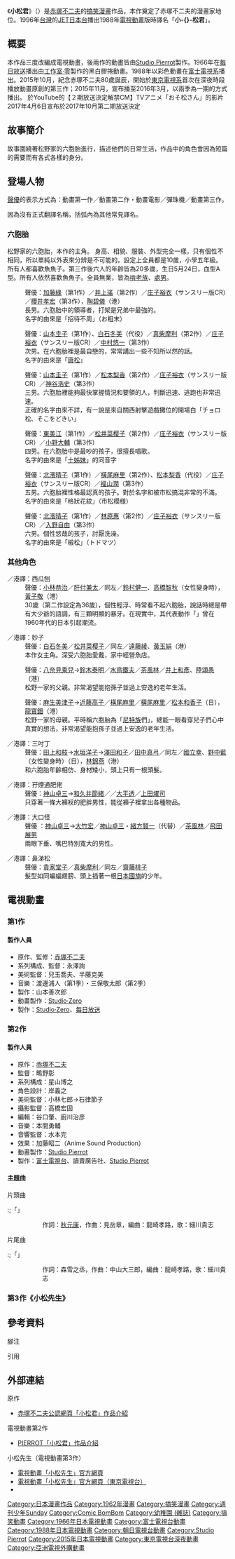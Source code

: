 {{refimprove|time=2016-03-06T13:53:48+00:00}}
{{noteTA
|1=zh-tw:小松君/阿松;
}}
{{Infobox animanga/Headerofja
|標題 = 小松先生
|圖像 = Osomatsu-kun.png
|尺寸 = 200px
|說明 = 
|日文名稱 = おそ松くん
|英文名稱 = RICHIE GOD
|假名 = おそまつくん
|羅馬字 = Osomatsu-kun
|類型 = [[搞笑|搞笑]]
}}
{{Infobox animanga/name
|正式譯名= 
|常用譯名= {{zh-tw}}：小-{}-松君（JET日本台播出時）<ref name="toy-people-2016"/><ref name="gamme-2015"/>、阿-{}-松先生<ref name="animen-2015"/>、六胞胎；<br/>{{zh-hk}}：小-{}-松-{}-君<br/>{{zh-cn}}：阿-{}-松
}}
{{Infobox animanga/TVAnime
|標題 = 小松君（第1作）
|圖像 = 
|尺寸 =
|原作 = [[赤塚不二夫|赤塚不二夫]]
|導演 = 
|系列構成 = 
|編劇 = 
|分鏡 = 
|演出 = 
|人物設定 = 
|音樂 = 渡辺浦人（第1期）<br>三保敬太郎（第2期）
|動畫製作 = チルドレンズ・コーナー<br>スタジオゼロ
|製作 = 毎日放送、チルドレンズ・コーナー<br>スタジオゼロ
|代理發行 = 
|播放電視台 = [[毎日放送|毎日放送]]
|播放開始 = 1966年2月
|播放結束 = 1967年3月
|網絡 = 
|話數 = 全56話
|其他 = 
}}
{{Infobox animanga/TVAnime
|標題 = 小松君（第2作）
|圖像 = 
|尺寸 =
|原作 = [[赤塚不二夫|赤塚不二夫]]
|導演 = 鴫野彰
|系列構成 = 松原秀
|編劇 = 
|分鏡 = 
|演出 = 
|人物設定 = 岸義之
|音樂 = 本間勇輔
|動畫製作 = [[Studio_Pierrot|Studio Pierrot]]
|製作 = [[富士電視台|富士電視台]]、[[讀賣廣告社|讀賣廣告社]]<br>Studio Pierrot
|代理發行 = 
|播放電視台 = {{flagicon|JPN}} [[富士電視台|富士電視台]]
|其他電視台 = {{flagicon|HKG|1959}} [[亞洲電視|亞洲電視]][[本港台|本港台]]<br />{{flagicon|TWN}} [[JET綜合台|JET綜合台]]
|播放開始 = {{flagicon|JPN}} 1988年2月13日
|播放結束 = 1989年12月30日<br />{{flagicon|HKG|1959}} 1990年10月7日 - 1991年7月7日
|網絡 = 
|話數 = 全86話
|其他 = 
}}
{{Infobox animanga/Footerofja}}{{各地中文名
|tw=小松君/阿松<ref name="toy-people-2016">{{cite web|url=http://www.toy-people.com/?p=31532 | title= 人氣動畫《小松君》將推出『PUTITTO』系列作品！ |date= 2016-02-02 |author1=奶油隊長 |publisher= Toy people News 玩具人|accessdate=2016-03-06}}</ref><ref name="gamme-2015">{{cite web|url=https://news.gamme.com.tw/1265949 | title= 赤塚不二夫《小松》這個聲優陣容是哪裡來的豪華乙女game啊www |date= 2015-07-09 |author1=阿珂 |work=  宅宅新聞 |publisher=卡卡洛普 Gamme |accessdate=2016-03-06 |quote= （松野家的六胞胎兄弟……時隔27年……小時候的小松君（おそ松くん）變為長大後的小松先生（おそ松さん）……）}}</ref>、小松先生<ref name="animen-2015">{{cite web|url= http://www.animen.com.tw/NewsArea/NewsItemDetail?NewsId=11046&CategoryId=1&realCategoryId=0&subCategoryId=0 | title= 「赤塚不二夫」紀念動畫《小松先生》形象宣傳影片公開，特別上映活動將於10月開辦！ |date= 2015-07-17 |author1=  Animen新聞部 |publisher= Animen 動漫平台|accessdate=2016-03-06}}</ref>
}}

《'''小松君'''》（{{lang-ja|おそ松くん}}）是[[赤塚不二夫|赤塚不二夫]]的[[搞笑漫畫|搞笑漫畫]]作品，本作奠定了赤塚不二夫的漫畫家地位。1996年[[台灣|台灣]]的[[JET綜合台|JET日本台]]播出1988年[[電視動畫|電視動畫]]版時譯名「'''小-{}-松君'''」{{notetag|name=JET日本| 1= 當時播出的是1988年的彩色電視動畫《小-{}-松君》<ref name="toy-people-2016"/><ref name="gamme-2015"/>，在日本又稱「平成版小松君」。}}。

== 概要 ==
本作品三度改編成電視動畫，後兩作的動畫皆由[[Studio_Pierrot|Studio Pierrot]]製作。1966年在[[每日放送|每日放送]]播出由[[工作室·零|工作室·零]]製作的黑白膠捲動畫。1988年以彩色動畫在[[富士電視台|富士電視系]]播出。2015年10月，紀念赤塚不二夫80歲誕辰，開始於[[東京電視系|東京電視系]]首次在深夜時段播放動畫原創的第三作；2015年11月，宣布播至2016年3月，以兩季為一期的方式播出。
於YouTube的【２期放送決定解禁CM】TVアニメ「おそ松さん」的影片 2017年4月6日宣布於2017年10月第二期放送決定

== 故事簡介 ==
故事圍繞著松野家的六胞胎進行，描述他們的日常生活，作品中的角色會因為短篇的需要而有各式各樣的身分。

== 登場人物 ==
[[聲優|聲優]]的表示方式為：動畫第一作／動畫第二作・動畫電影／彈珠機／動畫第三作。

因為沒有正式翻譯名稱，括弧內為其他常見譯名。

=== 六胞胎 ===
松野家的六胞胎，本作的主角。
身高、相貌、服裝、外型完全一樣，只有個性不相同，所以單純以外表來分辨是不可能的。設定上全員都是10歲，小學五年級。所有人都喜歡魚魚子。第三作後六人的年齡皆為20多歲，生日5月24日，血型A型。所有人依然喜歡魚魚子。全員無業，皆為[[啃老族|啃老族]]、[[處男|處男]]。

; {{nihongo|松野阿松／松野小松／松野粗松|松野 おそ松（まつの おそまつ）|Matsuno Osomatsu|／港譯：大松}}
: 聲優：[[加藤綠|加藤綠]]（第1作）／[[井上瑤|井上瑤]]（第2作）／[[庄子裕衣|庄子裕衣]]（サンスリー版CR）／[[櫻井孝宏|櫻井孝宏]]（第3作），[[陶碧儀|陶碧儀]]（港）
: 長男。六胞胎中的領導者，打架是兄弟中最強的。
: 名字的由來是「招待不周」（お粗末）

; {{nihongo|松野唐松／松野空松／松野落葉松|松野 カラ松（まつの カラまつ）|Matsuno Karamatsu|／港譯：二松}}
: 聲優：[[山本圭子|山本圭子]]（第1作）、[[白石冬美|白石冬美]]（代役）／[[真柴摩利|真柴摩利]]（第2作）／[[庄子裕衣|庄子裕衣]]（サンスリー版CR）／[[中村悠一|中村悠一]]（第3作）
: 次男。在六胞胎裡是最自戀的，常常講出一些不知所以然的話。
: 名字的由來是「[[日本落葉松|唐松]]」

; {{nihongo|松野傻松／松野莽松／松野輕松|松野 チョロ松（まつの チョロまつ）|Matsuno Choromatsu|／港譯：三松}}
: 聲優：[[山本圭子|山本圭子]]（第1作）／[[松本梨香|松本梨香]]（第2作）／[[庄子裕衣|庄子裕衣]]（サンスリー版CR）／[[神谷浩史|神谷浩史]]（第3作）
: 三男。六胞胎裡能夠最快掌握情況和要領的人，判斷迅速、逃跑也非常迅速。
: 正確的名字由來不詳，有一說是來自關西射擊遊戲攤位的開場白「チョロ松、そこをどきい」

; {{nihongo|松野十四松|松野 十四松（まつの じゅうしまつ）|Matsuno Jūshimatsu|／港譯：四松}}
: 聲優：[[東美江|東美江]]（第1作）／[[松井菜樱子|松井菜樱子]]（第2作）／[[庄子裕衣|庄子裕衣]]（サンスリー版CR）／[[小野大輔|小野大輔]]（第3作）
: 四男。在六胞胎中是最吵的孩子，很擅長唱歌。
: 名字的由來是「[[十姊妹|十姊妹]]」的同音字

; {{nihongo|松野一松／松野市松|松野 一松（まつの いちまつ）|Matsuno Ichimatsu|／港譯：五松}}
: 聲優：[[北濱晴子|北濱晴子]]（第1作）／[[橫尾麻里|橫尾麻里]]（第2作）、[[松本梨香|松本梨香]]（代役）／[[庄子裕衣|庄子裕衣]]（サンスリー版CR）／[[福山潤|福山潤]]（第3作）
: 五男。六胞胎裡性格最認真的孩子。對於名字和被市松搞混非常的不滿。
: 名字的由來是「格狀花紋」（市松模様）

; {{nihongo|松野末松／松野椴松|松野 トド松（まつの トドまつ）|Matsuno Todomatsu|／港譯：六松}}
: 聲優：[[北濱晴子|北濱晴子]]（第1作）／[[林原惠|林原惠]]（第2作）／[[庄子裕衣|庄子裕衣]]（サンスリー版CR）／[[入野自由|入野自由]]（第3作）
: 六男。個性悠哉的孩子，討厭洗澡。
: 名字的由來是「椴松」（トドマツ）

=== 其他角色 ===
; {{nihongo|井矢見／大板牙<ref>JET日本台播出中文配音版時的譯名。</ref>／嫌味|イヤミ}}／港譯：西瓜刨
: 聲優：[[小林恭治|小林恭治]]／[[肝付兼太|肝付兼太]]／同左／[[鈴村健一|鈴村健一]]、[[高橋智秋|高橋智秋]]（女性變身時），[[黃子敬|黃子敬]]（港）
: 30歲（第二作設定為36歲），個性輕浮、時常看不起六胞胎，說話時總是帶有大少爺的語調，有三顆明顯的暴牙。在現實中，其代表動作「{{lang|ja|シェー}}」曾在1960年代的日本引起潮流。

; {{nihongo|弱井魚魚子／多多子<ref name="osozh">JET日本台播出時的譯名。</ref>|トト子（弱井 魚魚子）}}／港譯：妙子
: 聲優：[[白石冬美|白石冬美]]／[[松井菜樱子|松井菜樱子]]／同左／[[遠藤綾|遠藤綾]]、[[黃玉娟|黃玉娟]]（港）
: 本作女主角。深受六胞胎愛戴，家中經營魚店。

; {{nihongo|松野松造|松野 松造}}
: 聲優：[[八奈見乘兒|八奈見乘兒]]→[[鈴木泰明|鈴木泰明]]／[[水鳥鐵夫|水鳥鐵夫]]／[[茶風林|茶風林]]／[[井上和彥|井上和彥]]、[[陸頌愚|陸頌愚]]（港）
: 松野一家的父親。非常渴望能抱孫子並過上安逸的老年生活。

; {{nihongo|松野松代|松野 松代}}
: 聲優：[[麻生美津子|麻生美津子]]→[[近藤高子|近藤高子]]／[[橫尾麻里|橫尾麻里]]／[[橫尾麻里|橫尾麻里]]／[[鯨_(聲優)|松本和香子]]（日），[[龍寶鈿|龍寶鈿]]（港）
: 松野一家的母親。平時稱六胞胎為「[[尼特族|尼特族]]們」，總能一眼看穿兒子們心中真實的想法，非常渴望能抱孫子並過上安逸的老年生活。

; {{nihongo|豆丁太／矮子太<ref name="osozh" />|チビ太}}／港譯：三吋丁
: 聲優：[[田上和枝|田上和枝]]→[[水垣洋子|水垣洋子]]→[[澤田和子|澤田和子]]／[[田中真弓|田中真弓]]／同左／[[國立幸|國立幸]]、[[野中藍|野中藍]]（女性變身時）（日），[[林錦燕|林錦燕]]（港）
: 和六胞胎年齡相仿、身材矮小，頭上只有一根頭髮。

; {{nihongo|大褲衩|デカパン}}／港譯：孖煙通肥佬
: 聲優：[[神山卓三|神山卓三]]→[[和久井節緒|和久井節緒]]／{{tsl|ja|大平透|大平透}}／[[大平透|大平透]]／[[上田燿司|上田燿司]]
: 只穿著一條大褲衩的肥胖男性，能從褲子裡拿出各種物品。

; {{nihongo|達悠|ダヨーン（駄四）}}／港譯：大口怪
: 聲優 ：[[神山卓三|神山卓三]]→[[大竹宏|大竹宏]]／[[神山卓三|神山卓三]]・[[緒方賢一|緒方賢一]]（代替）／[[茶風林|茶風林]]／[[飛田展男|飛田展男]]
: 兩眼下垂、嘴巴特別寬大的男性。

; {{nihongo|國旗小子／旗坊|ハタ坊}}／港譯：鼻涕松
: 聲優：[[貴家堂子|貴家堂子]]／[[真柴摩利|真柴摩利]]／同左／[[齋藤桃子|齋藤桃子]]
: 髮型如同蝙蝠翅膀、頭上插著一根[[日本國旗|日本國旗]]的少年。

== 電視動畫 ==
=== 第1作 ===
==== 製作人員 ====
* 原作、監修：[[赤塚不二夫|赤塚不二夫]]
* 系列構成、監督：永澤詢
* 美術監督：兒玉喬夫、半藤克美
* 音樂：渡邊浦人（第1季）・三保敬太郎（第2季）
* 製作：山本善次郎
* 動畫製作：[[工作室·零|Studio·Zero]]
* 製作：[[工作室·零|Studio·Zero]]、[[每日放送|每日放送]]

=== 第2作 ===
==== 製作人員 ====
* 原作：[[赤塚不二夫|赤塚不二夫]]
* 監督：鴫野彰
* 系列構成：星山博之
* 角色設計：岸義之
* 美術監督：小林七郎→石律節子
* 攝影監督：高橋宏固
* 編輯：谷口肇、廚川治彦
* 音樂：本間勇輔
* 音響監督：水本完
* 效果：加藤昭二（Anime Sound Production）
* 動畫製作：[[Studio_Pierrot|Studio Pierrot]]
* 製作：[[富士電視台|富士電視台]]、讀賣廣告社、[[Studio_Pierrot|Studio Pierrot]]

==== 主題曲 ====
; 片頭曲
:;「{{lang|ja|正調 おそ松節}}」
:: 作詞：[[秋元康|秋元康]]，作曲：見岳章，編曲：龍崎孝路，歌：細川貴志

;片尾曲
:;「{{lang|ja|おそ松くん音頭}}」
:: 作詞：森雪之丞，作曲：中山大三郎，編曲：龍崎孝路，歌：細川貴志

=== 第3作《小松先生》 ===
{{Main|小松先生}}

== 參考資料 ==
;腳注
{{noteFoot}}
;引用
{{reflist|2}}

== 外部連結 ==
; 原作
* [https://web.archive.org/web/20160419115539/http://www.koredeiinoda.net/manga/osomatsukun.html 赤塚不二夫公認網頁「小松君」作品介紹]

; 電視動畫第2作
* [https://web.archive.org/web/20160504121904/http://pierrot.jp/archives/tv_list_1985/tv_017.html PIERROT「小松君」作品介紹]

; 小松先生（電視動畫第3作）
* [http://osomatsusan.com/ 電視動畫「小松先生」官方網頁] {{Wayback|url=http://osomatsusan.com/ |date=20190713130659 }}
* [http://www.tv-tokyo.co.jp/anime/osomatsusan/ 電視動畫「小松先生」官方網頁（東京電視台）]
* {{Twitter|osomatsu_PR|電視動畫「小松先生」官方}}

{{DEFAULTSORT:Osomatsu-kun}}
[[Category:日本漫畫作品|Category:日本漫畫作品]]
[[Category:1962年漫畫|Category:1962年漫畫]]
[[Category:搞笑漫畫|Category:搞笑漫畫]]
[[Category:週刊少年Sunday|Category:週刊少年Sunday]]
[[Category:Comic_BomBom|Category:Comic BomBom]]
[[Category:幼稚園_(雜誌)|Category:幼稚園 (雜誌)]]
[[Category:搞笑動畫|Category:搞笑動畫]]
[[Category:1966年日本電視動畫|Category:1966年日本電視動畫]]
[[Category:富士電視台動畫|Category:富士電視台動畫]]
[[Category:1988年日本電視動畫|Category:1988年日本電視動畫]]
[[Category:朝日電視台動畫|Category:朝日電視台動畫]]
[[Category:Studio_Pierrot|Category:Studio Pierrot]]
[[Category:2015年日本電視動畫|Category:2015年日本電視動畫]]
[[Category:東京電視台深夜動畫|Category:東京電視台深夜動畫]]
[[Category:亞洲電視外購動畫|Category:亞洲電視外購動畫]]